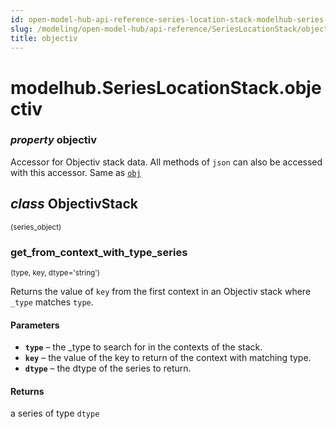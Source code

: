 ```yaml
---
id: open-model-hub-api-reference-series-location-stack-modelhub-series-location-stack-objectiv
slug: /modeling/open-model-hub/api-reference/SeriesLocationStack/objectiv/
title: objectiv
---
```


# modelhub.SeriesLocationStack.objectiv

<div className="property">

### <span className="type-annotation"><em>property </em></span> <span className="name">objectiv</span>




<div className="content">

Accessor for Objectiv stack data. All methods of `json` can also be accessed with this
accessor. Same as [`obj`](/modeling/open-model-hub/api-reference/SeriesLocationStack/modelhub.SeriesLocationStack.obj.mdx)

<div className="class">

## <span className="type-annotation"><em>class</em></span> <span className="name">ObjectivStack</span>

<small className="parameter-list">(<span className="parameter" id="series_object">series_object</span>)</small>


<div className="content">

<div className="method">

### <span className="name">get_from_context_with_type_series</span>

<small className="parameter-list">(<span className="parameter" id="type">type</span>, <span className="parameter" id="key">key</span>, <span className="parameter" id="dtype">dtype='string'</span>)</small>


<div className="content">

<div id="get-from-context-with-type-series" className="hidden-anchor"></div>

Returns the value of `key` from the first context in an Objectiv stack where `_type` matches `type`.


#### Parameters

* **`type`** – the _type to search for in the contexts of the stack.
* **`key`** – the value of the key to return of the context with matching type.
* **`dtype`** – the dtype of the series to return.



#### Returns

a series of type `dtype`



</div>


</div>


</div>


</div>


</div>


</div>
